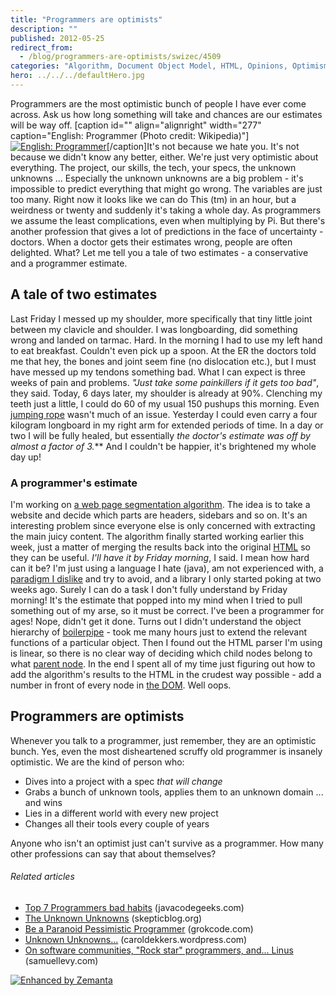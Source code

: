 ```yaml
---
title: "Programmers are optimists"
description: ""
published: 2012-05-25
redirect_from:
  - /blog/programmers-are-optimists/swizec/4509
categories: "Algorithm, Document Object Model, HTML, Opinions, Optimism, Personal, Programmer, Programming, There are known knowns"
hero: ../../../defaultHero.jpg
---
```


Programmers are the most optimistic bunch of people I have ever come across. Ask us how long something will take and chances are our estimates will be way off. \[caption id="" align="alignright" width="277" caption="English: Programmer (Photo credit: Wikipedia)"][![English: Programmer](http://upload.wikimedia.org/wikipedia/commons/e/e5/Programmierer_binary.gif "English: Programmer")](http://commons.wikipedia.org/wiki/File:Programmierer_binary.gif)\[/caption]It's not because we hate you. It's not because we didn't know any better, either. We're just very optimistic about everything. The project, our skills, the tech, your specs, the unknown unknowns ... Especially the unknown unknowns are a big problem - it's impossible to predict everything that might go wrong. The variables are just too many. Right now it looks like we can do This (tm) in an hour, but a weirdness or twenty and suddenly it's taking a whole day. As programmers we assume the least complications, even when multiplying by Pi. But there's another profession that gives a lot of predictions in the face of uncertainty - doctors. When a doctor gets their estimates wrong, people are often delighted. What? Let me tell you a tale of two estimates - a conservative and a programmer estimate.

## A tale of two estimates

Last Friday I messed up my shoulder, more specifically that tiny little joint between my clavicle and shoulder. I was longboarding, did something wrong and landed on tarmac. Hard. In the morning I had to use my left hand to eat breakfast. Couldn't even pick up a spoon. At the ER the doctors told me that hey, the bones and joint seem fine (no dislocation etc.), but I must have messed up my tendons something bad. What I can expect is three weeks of pain and problems. _"Just take some painkillers if it gets too bad"_, they said. Today, 6 days later, my shoulder is already at 90%. Clenching my teeth just a little, I could do 60 of my usual 150 pushups this morning. Even [jumping rope](http://en.wikipedia.org/wiki/Skipping_rope "Skipping rope") wasn't much of an issue. Yesterday I could even carry a four kilogram longboard in my right arm for extended periods of time. In a day or two I will be fully healed, but essentially **the doctor's estimate was off by almost a factor of 3*.*** And I couldn't be happier, it's brightened my whole day up!

### A programmer's estimate

I'm working on [a web page segmentation algorithm](http://swizec.com/blog/web-page-segmentation/swizec/4364 "Web page segmentation"). The idea is to take a website and decide which parts are headers, sidebars and so on. It's an interesting problem since everyone else is only concerned with extracting the main juicy content. The algorithm finally started working earlier this week, just a matter of merging the results back into the original [HTML](http://en.wikipedia.org/wiki/HTML "HTML") so they can be useful. _I'll have it by Friday morning_, I said. I mean how hard can it be? I'm just using a language I hate (java), am not experienced with, a [paradigm I dislike](http://swizec.com/blog/my-brain-cant-handle-oop-anymore/swizec/4320 "My brain can’t handle OOP anymore") and try to avoid, and a library I only started poking at two weeks ago. Surely I can do a task I don't fully understand by Friday morning! It's the estimate that popped into my mind when I tried to pull something out of my arse, so it must be correct. I've been a programmer for ages! Nope, didn't get it done. Turns out I didn't understand the object hierarchy of [boilerpipe](https://code.google.com/p/boilerpipe/) - took me many hours just to extend the relevant functions of a particular object. Then I found out the HTML parser I'm using is linear, so there is no clear way of deciding which child nodes belong to what [parent node](http://en.wikipedia.org/wiki/Tree_%28data_structure%29 "Tree (data structure)"). In the end I spent all of my time just figuring out how to add the algorithm's results to the HTML in the crudest way possible - add a number in front of every node in [the DOM](http://en.wikipedia.org/wiki/Document_Object_Model "Document Object Model"). Well oops.

## Programmers are optimists

Whenever you talk to a programmer, just remember, they are an optimistic bunch. Yes, even the most disheartened scruffy old programmer is insanely optimistic. We are the kind of person who:

- Dives into a project with a spec _that will change_
- Grabs a bunch of unknown tools, applies them to an unknown domain ... and wins
- Lies in a different world with every new project
- Changes all their tools every couple of years

Anyone who isn't an optimist just can't survive as a programmer. How many other professions can say that about themselves?

###### Related articles

- [Top 7 Programmers bad habits](http://www.javacodegeeks.com/2012/05/top-7-programmers-bad-habits.html) (javacodegeeks.com)
- [The Unknown Unknowns](http://www.skepticblog.org/2012/05/22/the-unknown-unknowns/) (skepticblog.org)
- [Be a Paranoid Pessimistic Programmer](http://grokcode.com/722/be-a-paranoid-pessimistic-programmer/) (grokcode.com)
- [Unknown Unknowns...](http://caroldekkers.wordpress.com/2012/04/10/unknown-unknowns/) (caroldekkers.wordpress.com)
- [On software communities, "Rock star" programmers, and... Linus](http://blog.samuellevy.com/index.php?p=post&id=15) (samuellevy.com)

[![Enhanced by Zemanta](http://img.zemanta.com/zemified_e.png?x-id=5b66d765-5cc0-41b5-806e-f5439b842b30)](http://www.zemanta.com/?px "Enhanced by Zemanta")
